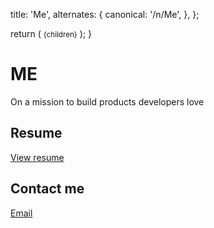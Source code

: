 
  title: 'Me',
  alternates: {
    canonical: '/n/Me',
  },
};

  return (
    <small className="flex text-sm text-gray-500 -mt-3 mb-3">{children}</small>
  );
}

# ME

<AnimatedName />

On a mission to build products developers love

## Resume
[View resume](https://drive.google.com/file/d/18FyoILMKlUPpgkCcEOtw0jPZWkytET1U/view?usp=sharing)

## Contact me 

[Email](mailto:dineshmuthuswami@gmail.com)